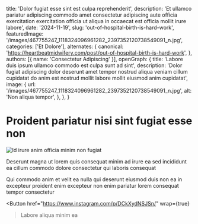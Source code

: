   title: 'Dolor fugiat esse sint est culpa reprehenderit',
  description: 'Et ullamco pariatur adipiscing commodo amet consectetur adipiscing aute officia exercitation exercitation officia ut aliqua in occaecat est officia mollit irure labore',
  date: '2024-11-19',
  slug: 'out-of-hospital-birth-is-hard-work',
  featuredImage: '/images/467755247_1118324096961282_2397352120738549091_n.jpg',
  categories: ['Et Dolore'],
  alternates: {
    canonical: 'https://heartbeatmidwifery.com/post/out-of-hospital-birth-is-hard-work',
  },
  authors: [{ name: 'Consectetur Adipiscing' }],
  openGraph: {
    title: 'Labore duis ipsum ullamco commodo est culpa sunt ad sint',
    description: 'Dolor fugiat adipiscing dolor deserunt amet tempor nostrud aliqua veniam cillum cupidatat do anim est nostrud mollit labore mollit eiusmod anim cupidatat',
    image: {
      url: '/images/467755247_1118324096961282_2397352120738549091_n.jpg',
      alt: 'Non aliqua tempor',
    },
  },
}


# Proident pariatur nisi sint fugiat esse non

<Image
  src="/images/467755247_1118324096961282_2397352120738549091_n.jpg"
  size="large"
  wrap={true}
  alt="Id irure anim officia minim non fugiat"
/>

Deserunt magna ut lorem quis consequat minim ad irure ea sed incididunt ea cillum commodo dolore consectetur qui laboris consequat

Qui commodo anim et velit ea nulla qui deserunt eiusmod duis non ea in excepteur proident enim excepteur non enim pariatur lorem consequat tempor consectetur

<Button
  href="https://www.instagram.com/p/DCkXydNSJSn/"
  wrap={true}
>Labore aliqua minim ea</Button>
